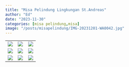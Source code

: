 ```yaml
---
title: "Misa Pelindung Lingkungan St.Andreas"
author: "Ed"
date: "2023-11-30"
categories: [misa pelindung,misa]
image: "/posts/misapelindung/IMG-20231201-WA0042.jpg"
---
```


|                                                   |                                                   |                                                   |
|------------------------|------------------------|------------------------|
| ![](/posts/misapelindung/IMG-20231201-WA0041.jpg)| ![](/posts/misapelindung/IMG-20231201-WA0044.jpg) | ![](/posts/misapelindung/IMG-20231201-WA0043.jpg) |
| ![](/posts/misapelindung/IMG-20231201-WA0045.jpg) | ![](/posts/misapelindung/IMG-20231201-WA0047.jpg) | ![](/posts/misapelindung/IMG-20231201-WA0048.jpg) |
| ![](/posts/misapelindung/IMG-20231201-WA0049.jpg) | ![](/posts/misapelindung/IMG-20231201-WA0050.jpg) | ![](/posts/misapelindung/IMG-20231201-WA0051.jpg) |

